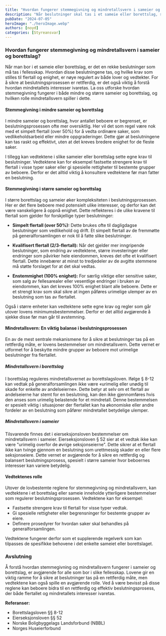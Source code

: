```yaml
---
title: "Hvordan fungerer stemmegivning og mindretallsvern i sameier og borettslag?"
description: "Når beslutninger skal tas i et sameie eller borettslag, spiller stemmegivning og mindretallsvern en sentral rolle. Denne bloggposten utforsker hvordan ulike flertallskrav fungerer i små og store enheter, fra simpelt flertall til krav om full enighet. Vi ser også på hvordan lovverket beskytter mindretallet mot urimelige beslutninger, og hvordan vedtekter kan regulere prosessen ytterligere. Forståelse av disse reglene er avgjørende for å sikre en rettferdig og balansert beslutningsprosess i fellesskapet ditt."
pubDate: "2024-07-05"
heroImage: "./heroImage.webp"
authors: [noyd]
categories: [Styreansvar]
---
```


### Hvordan fungerer stemmegivning og mindretallsvern i sameier og borettslag?

Når man bor i et sameie eller borettslag, er det en rekke beslutninger som må tas i fellesskap. Hvordan disse beslutningene tas, og hvilke krav som stilles til flertall og enighet, er nøye regulert av både lover og vedtekter. For å sikre at beslutningsprosessen er rettferdig, er det også viktig å forstå hvordan mindretallets interesser ivaretas. La oss utforske hvordan stemmegivning fungerer i både mindre og større sameier og borettslag, og hvilken rolle mindretallsvern spiller i dette.

#### Stemmegivning i mindre sameier og borettslag

I mindre sameier og borettslag, hvor antallet beboere er begrenset, er beslutningsprosessen ofte mer oversiktlig. Her vil det som regel være nok med et simpelt flertall (over 50%) for å vedta ordinære saker, som vedlikeholdsarbeid eller mindre oppgraderinger. Dette gjør at beslutningene kan tas raskt og effektivt, uten at det kreves bredere enighet for de fleste saker.

I tillegg kan vedtektene i slike sameier eller borettslag sette egne krav til beslutninger. Vedtektene kan for eksempel fastsette strengere krav til flertall i visse typer saker eller gi spesielle rettigheter til bestemte grupper av beboere. Derfor er det alltid viktig å konsultere vedtektene før man fatter en beslutning.

#### Stemmegivning i større sameier og borettslag

I større borettslag og sameier øker kompleksiteten i beslutningsprosessen. Her er det flere beboere med potensielt ulike interesser, og derfor kan det være vanskeligere å oppnå enighet. Dette reflekteres i de ulike kravene til flertall som gjelder for forskjellige typer beslutninger:

- **Simpelt flertall (over 50%):** Dette brukes ofte til dagligdagse beslutninger som vedlikehold og drift. Et simpelt flertall av de fremmøtte på generalforsamlingen er nok til å fatte slike beslutninger.

- **Kvalifisert flertall (2/3-flertall):** Når det gjelder mer inngripende beslutninger, som endring av vedtektene, større investeringer eller endringer som påvirker hele eiendommen, kreves det ofte et kvalifisert flertall. Dette innebærer at minst to tredjedeler av de avgitte stemmene må støtte forslaget for at det skal vedtas.

- **Enstemmighet (100% enighet):** For særlig viktige eller sensitive saker, som salg av fellesarealer eller vesentlige endringer i bruken av eiendommen, kan det kreves 100% enighet blant alle beboere. Dette er et strengt krav som skal sikre at ingen påføres urimelige ulemper av en beslutning som tas av flertallet.

Også i større enheter kan vedtektene sette egne krav og regler som går utover lovens minimumsbestemmelser. Derfor er det alltid avgjørende å sjekke disse før man går til avstemning.

#### Mindretallsvern: En viktig balanse i beslutningsprosessen

En av de mest sentrale mekanismene for å sikre at beslutninger tas på en rettferdig måte, er lovens bestemmelser om mindretallsvern. Dette vernet er utformet for å beskytte mindre grupper av beboere mot urimelige beslutninger fra flertallet.

##### Mindretallsvern i borettslag

I borettslag reguleres mindretallsvernet av borettslagsloven. Ifølge § 8-12 kan vedtak på generalforsamlingen ikke være «urimelig eller unødig til skade for enkelte av andelseierne». Dette betyr at selv om et flertall av andelseierne har stemt for en beslutning, kan den ikke gjennomføres hvis den anses som urimelig belastende for et mindretall. Denne bestemmelsen er spesielt viktig i situasjoner der flertallet kan ha økonomiske eller andre fordeler av en beslutning som påfører mindretallet betydelige ulemper.

##### Mindretallsvern i sameier

Tilsvarende finnes det i eierseksjonsloven bestemmelser om mindretallsvern i sameier. Eierseksjonsloven § 52 sier at et vedtak ikke kan være "urimelig overfor de øvrige seksjonseierne". Dette sikrer at et flertall ikke kan tvinge gjennom en beslutning som urettmessig skader en eller flere seksjonseiere. Dette vernet er avgjørende for å sikre en rettferdig og balansert beslutningsprosess, spesielt i større sameier hvor beboernes interesser kan variere betydelig.

#### Vedtektenes rolle

Utover de lovbestemte reglene for stemmegivning og mindretallsvern, kan vedtektene i et borettslag eller sameie inneholde ytterligere bestemmelser som regulerer beslutningsprosessen. Vedtektene kan for eksempel:

- Fastsette strengere krav til flertall for visse typer vedtak.
- Gi spesielle rettigheter eller begrensninger for bestemte grupper av eiere.
- Definere prosedyrer for hvordan saker skal behandles på generalforsamlingen.

Vedtektene fungerer derfor som et supplerende regelverk som kan tilpasses de spesifikke behovene i det enkelte sameiet eller borettslaget.

### Avslutning

Å forstå hvordan stemmegivning og mindretallsvern fungerer i sameier og borettslag, er avgjørende for alle som bor i slike fellesskap. Lovene gir en viktig ramme for å sikre at beslutninger tas på en rettferdig måte, men vedtektene kan også spille en avgjørende rolle. Ved å være bevisst på disse reglene kan beboere bidra til en rettferdig og effektiv beslutningsprosess, der både flertallet og mindretallets interesser ivaretas.

**Referanser:**

- Borettslagsloven §§ 8-12
- Eierseksjonsloven §§ 52
- Norske Boligbyggelags Landsforbund (NBBL)
- Norges Huseierforbund
